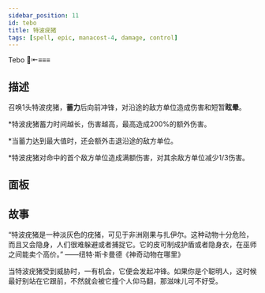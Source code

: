 ```yaml
---
sidebar_position: 11
id: tebo
title: 特波疣猪
tags: [spell, epic, manacost-4, damage, control]
---
```


Tebo 🐗⇤≡≡≡

<!--truncate-->



<CardBasics cardKey={id}/>


## 描述

召唤1头特波疣猪，**蓄力**后向前冲锋，对沿途的敌方单位造成伤害和短暂**眩晕**。

*特波疣猪蓄力时间越长，伤害越高，最高造成200%的额外伤害。

*当蓄力达到最大值时，还会额外击退沿途的敌方单位。

*特波疣猪对命中的首个敌方单位造成满额伤害，对其余敌方单位减少1/3伤害。

## 面板


<LevelComponent/>


<CardDynamicTable cardKey={id}/>


<CardComplexTable cardKey={id}/>





## 故事

“特波疣猪是一种淡灰色的疣猪，可见于非洲刚果与扎伊尔。这种动物十分危险，而且又会隐身，人们很难躲避或者捕捉它。它的皮可制成护盾或者隐身衣，在巫师之间能卖个高价。” ——纽特·斯卡曼德《神奇动物在哪里》

当特波疣猪受到威胁时，一有机会，它便会发起冲锋。如果你是个聪明人，这时候最好别站在它跟前，不然就会被它撞个人仰马翻，那滋味儿可不好受。

